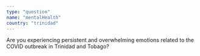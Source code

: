 ```yaml
---
type: "question"
name: "mentalHealth"
country: "trinidad"
---
```


<p>
  Are you experiencing persistent and overwhelming emotions 
  related to the COVID outbreak in Trinidad and Tobago?
</p>